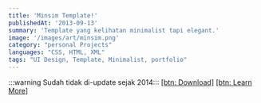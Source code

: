 ```yaml
---
title: 'Minsim Template!'
publishedAt: '2013-09-13'
summary: 'Template yang kelihatan minimalist tapi elegant.'
image: '/images/art/minsim.png'
category: "personal Projects"
languages: "CSS, HTML, XML"
tags: "UI Design, Template, Minimalist, portfolio"
---
```


:::warning Sudah tidak di-update sejak 2014:::
[[btn: Download]](http://www.mediafire.com/download/8k2ozsg15l39045/Min_Template_Blogger.xml#color=blue#size=md) [[btn: Learn More]](https://www.behance.net/gallery/11884643/MinSim#color=outline#size=md)
